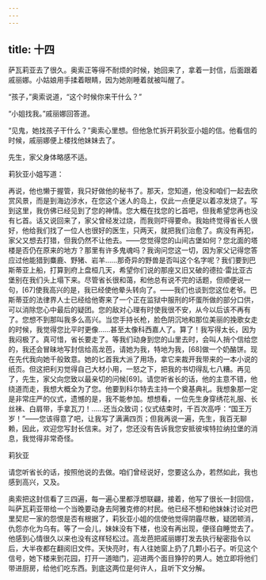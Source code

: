 ```yaml
---
---
---
```

title: 十四
---




萨瓦莉亚去了很久。奥索正等得不耐烦的时候，她回来了，拿着一封信，后面跟着戚丽娜。小姑娘用手揉着眼睛，因为她刚睡着就被叫醒了。

“孩子，”奥索说道，“这个时候你来干什么？”

“小姐找我。”戚丽娜回答道。

“见鬼，她找孩子干什么？”奥索心里想。但他急忙拆开莉狄亚小姐的信。他看信的时候，戚丽娜便上楼找他妹妹去了。





先生，家父身体略感不适。





莉狄亚小姐写道：





再说，他也懒于握管，我只好做他的秘书了。那天，您知道，他没和咱们一起去欣赏风景，而是到海边涉水，在您这个迷人的岛上，仅此一点便足以着凉发烧了。写到这里，我仿佛已经见到了您的神情。您大概在找您的匕首吧，但我希望您再也没有匕首。话又说回来了，家父曾经发过烧，而我则吓得要命。我始终觉得省长人很好，他给我们找了一位人也很好的医生，只两天，就把我们治愈了。病没有再犯，家父又想去打猎，但我仍然不让他去。——您觉得您的山间古堡如何？您北面的塔楼是否仍在原来的地方？那里有许多鬼魂吗？我询问您这一切，因为家父记得您答应过他能猎到麋鹿、野猪、岩羊……那奇异的野兽是否叫这个名字呢？我们要到巴斯蒂亚上船，打算到府上盘桓几天，希望你们说的那座又旧又破的德拉·雷比亚古堡别在我们头上塌下来。尽管省长很和蔼，和他总有说不完的话题，但顺便说一句，[67]使我高兴的是，我已经使他晕头转向了。——我们也谈到您这位老爷。巴斯蒂亚的法律界人士已经给他寄来了一个正在监狱中服刑的坏蛋所做的部分口供，可以消除您心中最后的疑团。您的敌对心理有时使我很不安，从今以后该不再有了。您想不到那叫我多么高兴。当您手持长枪，脸色阴沉地和那位美丽的挽歌女走的时候，我觉得您比平时更像……甚至太像科西嘉人了。算了！我写得太长，因为我闷极了。真可惜，省长要走了。等我们动身到您的山里去时，会叫人捎个信给您的，我还会冒昧地写封信给高龙芭，请她为我，特地为我，[68]做一个奶酪饼。现在先代我向她千般致意。她的匕首我大派了用场，拿它来裁开我带来的一本小说的纸页。但这把利刃觉得自己大材小用，一怒之下，把我的书切得乱七八糟。再见了，先生，家父向您致以最亲切的问候[69]。请您听省长的话，他的主意不错，他绕道而走，我想大概全为了您。他要到科尔特去主持一个奠基典礼。我想象那一定是非常庄严的仪式，遗憾的是，我不能参加。想想看，一位先生身穿绣花礼服、长丝袜、白肩带，手拿瓦刀！……还当众致词；仪式结束时，千百次高呼：“国王万岁！”——您该得意了吧，让我写了满满四页；但我再说一遍，先生，我百无聊赖，因此，欢迎您写封长信来。对了，您还没有告诉我您安抵彼埃特拉纳拉堡的消息，我觉得非常奇怪。

莉狄亚

请您听省长的话，按照他说的去做。咱们曾经说好，您要这么办，若然如此，我也感到高兴，又及。





奥索把这封信看了三四遍，每一遍心里都浮想联翩，接着，他写了很长一封回信，叫萨瓦莉亚带给一个当晚要动身去阿雅克修的村民。他已经不想和他妹妹讨论对巴里契尼一家的怨恨是否有根据了，莉狄亚小姐的信使他觉得阴霾尽散，疑团顿消，仇怨亦化为乌有。等了一会儿，妹妹没有下楼，也没有再出现，便径自睡觉去了。他感到心情很久以来也没有这样轻松过。高龙芭把戚丽娜打发去执行秘密指令以后，大半夜都在翻阅旧文件。天快亮时，有人往她窗上扔了几颗小石子。听见这个信号，她下楼来到花园，打开一道暗门，迎进两个面目狰狞的男人。她立即将他们带进厨房，给他们吃东西。到底这两位是何许人，且听下文分解。